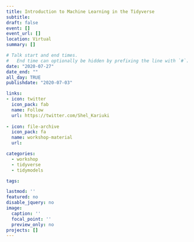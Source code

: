 ```yaml
---
title: Introduction to Machine Learning in the Tidyverse
subtitle: 
draft: false
event: []
event_url: []
location: Virtual
summary: []

# Talk start and end times.
#   End time can optionally be hidden by prefixing the line with `#`.
date: "2020-07-27"
date_end: ""
all_day: TRUE
publishdate: "2020-07-03"

links:
- icon: twitter
  icon_pack: fab
  name: Follow
  url: https://twitter.com/Shel_Kariuki
  
- icon: file-archive
  icon_pack: fa
  name: workshop-material
  url:  

categories:  
  - workshop
  - tidyverse
  - tidymodels

tags:

lastmod: ''
featured: no
disable_jquery: no
image: 
  caption: ''
  focal_point: ''
  preview_only: no
projects: []
---
```







